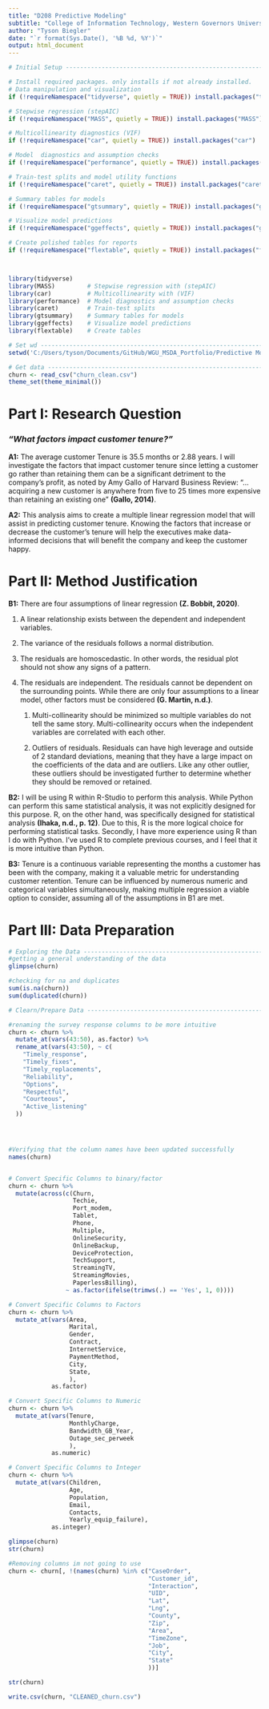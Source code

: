 ```yaml
---
title: "D208 Predictive Modeling"
subtitle: "College of Information Technology, Western Governors University"
author: "Tyson Biegler"
date: "`r format(Sys.Date(), '%B %d, %Y')`"
output: html_document
---
```


```r
# Initial Setup -----------------------------------------------------------

# Install required packages. only installs if not already installed. 
# Data manipulation and visualization
if (!requireNamespace("tidyverse", quietly = TRUE)) install.packages("tidyverse")  

# Stepwise regression (stepAIC)
if (!requireNamespace("MASS", quietly = TRUE)) install.packages("MASS")    

# Multicollinearity diagnostics (VIF)
if (!requireNamespace("car", quietly = TRUE)) install.packages("car") 

# Model  diagnostics and assumption checks
if (!requireNamespace("performance", quietly = TRUE)) install.packages("performance") 

# Train-test splits and model utility functions
if (!requireNamespace("caret", quietly = TRUE)) install.packages("caret") 

# Summary tables for models
if (!requireNamespace("gtsummary", quietly = TRUE)) install.packages("gtsummary")

# Visualize model predictions
if (!requireNamespace("ggeffects", quietly = TRUE)) install.packages("ggeffects")

# Create polished tables for reports
if (!requireNamespace("flextable", quietly = TRUE)) install.packages("flextable")  



library(tidyverse)    
library(MASS)         # Stepwise regression with (stepAIC)
library(car)          # Multicollinearity with (VIF)
library(performance)  # Model diagnostics and assumption checks
library(caret)        # Train-test splits
library(gtsummary)    # Summary tables for models
library(ggeffects)    # Visualize model predictions
library(flextable)    # Create tables

# Set wd ------------------------------------------------------------------
setwd('C:/Users/tyson/Documents/GitHub/WGU_MSDA_Portfolio/Predictive Modeling – D208/R/Raw')

# Get data ----------------------------------------------------------------
churn <- read_csv("churn_clean.csv")
theme_set(theme_minimal())

```

# Part I: Research Question

### *"What factors impact customer tenure?"*

**A1:** The average customer Tenure is 35.5 months or 2.88 years. I will investigate the factors that impact customer tenure since letting a customer go rather than retaining them can be a significant detriment to the company's profit, as noted by Amy Gallo of Harvard Business Review: “...acquiring a new customer is anywhere from five to 25 times more expensive than retaining an existing one” **(Gallo, 2014)**.

**A2:** This analysis aims to create a multiple linear regression model that will assist in predicting customer tenure. Knowing the factors that increase or decrease the customer’s tenure will help the executives make data-informed decisions that will benefit the company and keep the customer happy.

# Part II: Method Justification

**B1:** There are four assumptions of linear regression **(Z. Bobbit, 2020)**.

1.  A linear relationship exists between the dependent and independent variables.

2.  The variance of the residuals follows a normal distribution.

3.  The residuals are homoscedastic. In other words, the residual plot should not show any signs of a pattern.

4.  The residuals are independent. The residuals cannot be dependent on the surrounding points. While there are only four assumptions to a linear model, other factors must be considered **(G. Martin, n.d.)**.

    1.  Multi-collinearity should be minimized so multiple variables do not tell the same story. Multi-collinearity occurs when the independent variables are correlated with each other.

    2.  Outliers of residuals. Residuals can have high leverage and outside of 2 standard deviations, meaning that they have a large impact on the coefficients of the data and are outliers. Like any other outlier, these outliers should be investigated further to determine whether they should be removed or retained.

**B2:** I will be using R within R-Studio to perform this analysis. While Python can perform this same statistical analysis, it was not explicitly designed for this purpose. R, on the other hand, was specifically designed for statistical analysis **(Ihaka, n.d., p. 12)**. Due to this, R is the more logical choice for performing statistical tasks. Secondly, I have more experience using R than I do with Python. I've used R to complete previous courses, and I feel that it is more intuitive than Python. 

**B3:** Tenure is a continuous variable representing the months a customer has been with the company, making it a valuable metric for understanding customer retention. Tenure can be influenced by numerous numeric and categorical variables simultaneously, making multiple regression a viable option to consider, assuming all of the assumptions in B1 are met.  

# Part III: Data Preparation

```r
# Exploring the Data ------------------------------------------------------
#getting a general understanding of the data
glimpse(churn)

#checking for na and duplicates
sum(is.na(churn))
sum(duplicated(churn))

# Clearn/Prepare Data -----------------------------------------------------

#renaming the survey response columns to be more intuitive
churn <- churn %>%
  mutate_at(vars(43:50), as.factor) %>%
  rename_at(vars(43:50), ~ c(
    "Timely_response",
    "Timely_fixes",
    "Timely_replacements",
    "Reliability",
    "Options",
    "Respectful",
    "Courteous",
    "Active_listening"
  ))




#Verifying that the column names have been updated successfully
names(churn)


# Convert Specific Columns to binary/factor
churn <- churn %>%
  mutate(across(c(Churn, 
                  Techie, 
                  Port_modem, 
                  Tablet, 
                  Phone, 
                  Multiple,
                  OnlineSecurity, 
                  OnlineBackup, 
                  DeviceProtection, 
                  TechSupport,
                  StreamingTV, 
                  StreamingMovies, 
                  PaperlessBilling),
                ~ as.factor(ifelse(trimws(.) == 'Yes', 1, 0))))

# Convert Specific Columns to Factors
churn <- churn %>%
  mutate_at(vars(Area, 
                 Marital, 
                 Gender,
                 Contract,
                 InternetService,
                 PaymentMethod, 
                 City,
                 State,
                 ),
            as.factor)

# Convert Specific Columns to Numeric
churn <- churn %>%
  mutate_at(vars(Tenure,
                 MonthlyCharge,
                 Bandwidth_GB_Year,
                 Outage_sec_perweek
                 ),
            as.numeric)

# Convert Specific Columns to Integer
churn <- churn %>% 
  mutate_at(vars(Children,
                 Age,
                 Population,
                 Email,
                 Contacts,
                 Yearly_equip_failure),
            as.integer)

glimpse(churn)
str(churn)

#Removing columns im not going to use
churn <- churn[, !(names(churn) %in% c("CaseOrder", 
                                       "Customer_id", 
                                       "Interaction",
                                       "UID",
                                       "Lat", 
                                       "Lng",
                                       "County", 
                                       "Zip",
                                       "Area", 
                                       "TimeZone", 
                                       "Job",
                                       "City", 
                                       "State"
                                       ))]

str(churn)

write.csv(churn, "CLEANED_churn.csv")
```
